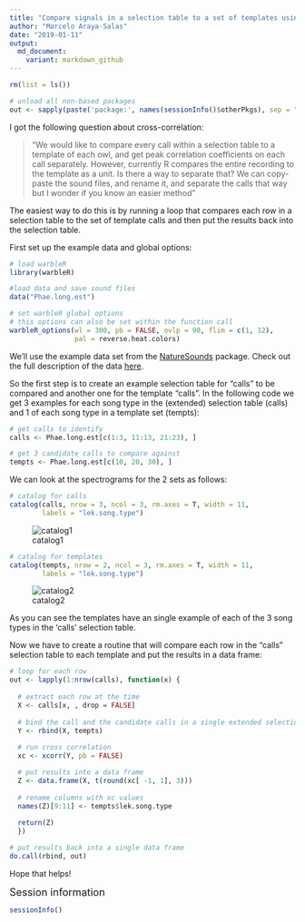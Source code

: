 ```yaml
---
title: "Compare signals in a selection table to a set of templates using cross-correlation"
author: "Marcelo Araya-Salas"
date: "2019-01-11"
output: 
  md_document:
    variant: markdown_github
---
```


```r

rm(list = ls())

# unload all non-based packages
out <- sapply(paste('package:', names(sessionInfo()$otherPkgs), sep = ""), function(x) try(detach(x, unload = FALSE, character.only = TRUE), silent = T))

```

I got the following question about cross-correlation:

> "We would like to compare every call within a selection table to a template of each owl, and get peak correlation coefficients on each call separately. However, currently R compares the entire recording to the template as a unit. Is there a way to separate that? We can copy-paste the sound files, and rename it, and separate the calls that way but I wonder if you know an easier method"

The easiest way to do this is by running a loop that compares each row in a selection table to the set of template calls and then put the results back into the selection table.

First set up the example data and global options:

```r

# load warbleR
library(warbleR)

#load data and save sound files
data("Phae.long.est")

# set warbleR global options
# this options can also be set within the function call
warbleR_options(wl = 300, pb = FALSE, ovlp = 90, flim = c(1, 12), 
                pal = reverse.heat.colors)

```

We'll use the example data set from the [NatureSounds](https://cran.r-project.org/package=NatureSounds) package. Check out the full description of the data [here](https://marce10.github.io/NatureSounds/reference/Phae.long.est.html).

So the first step is to create an example selection table for "calls" to be compared and another one for the template "calls". In the following code we get 3 examples for each song type in the (extended) selection table (calls) and 1 of each song type in a template set (tempts):

```r

# get calls to identify
calls <- Phae.long.est[c(1:3, 11:13, 21:23), ]

# get 3 candidate calls to compare against
tempts <- Phae.long.est[c(10, 20, 30), ]
```

We can look at the spectrograms for the 2 sets as follows:

```r

# catalog for calls
catalog(calls, nrow = 3, ncol = 3, rm.axes = T, width = 11, 
        labels = "lek.song.type")

```

![catalog1](/img/calls_catalog.png)


```r

# catalog for templates
catalog(tempts, nrow = 2, ncol = 3, rm.axes = T, width = 11, 
        labels = "lek.song.type")

```
![catalog2](/img/templt_catalog.png)

As you can see the templates have an single example of each of the 3 song types in the 'calls' selection table.

Now we have to create a routine that will compare each row in the "calls" selection table to each template and put the results in a data frame: 

```r

# loop for each row
out <- lapply(1:nrow(calls), function(x) {
  
  # extract each row at the time
  X <- calls[x, , drop = FALSE]
  
  # bind the call and the candidate calls in a single extended selection table
  Y <- rbind(X, tempts)
  
  # run cross correlation
  xc <- xcorr(Y, pb = FALSE)

  # put results into a data frame
  Z <- data.frame(X, t(round(xc[ -1, 1], 3)))
  
  # rename columns with xc values
  names(Z)[9:11] <- tempts$lek.song.type
  
  return(Z)
  })

# put results back into a single data frame
do.call(rbind, out)
```


Hope that helps!


<font size="4">Session information</font>

```r

sessionInfo()

```

